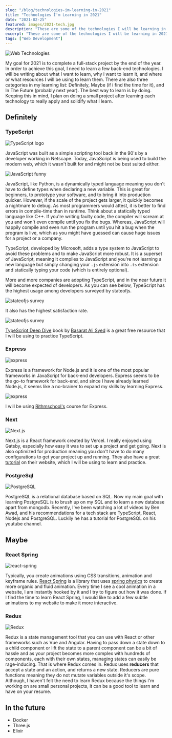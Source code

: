 ```yaml
---
slug: "/blog/technologies-im-learning-in-2021"
title: "Technologies I'm Learning in 2021"
date: "2021-02-25"
featured: images/2021-tech.jpg
description: "These are some of the technologies I will be learning in 2021."
excerpt: "These are some of the technologies I will be learning in 2021."
tags: ["Web Development"]
---
```


![Web Technologies](./images/2021-tech.jpg)

My goal for 2021 is to complete a full-stack project by the end of the year. In order to achieve this goal, I need to learn a few back-end technologies. I will be writing about what I want to learn, why i want to learn it, and where or what resources I will be using to learn them. There are also three categories in my learning list: Definitely, Maybe (if i find the time for it), and In The Future (probably next year). The best way to learn is by doing. Keeping this in mind, I plan on doing a small project after learning each technology to really apply and solidify what I learn.

## Definitely

### TypeScript

![TypeScript logo](/images/ts.jpeg)

JavaScript was built as a simple scripting tool back in the 90's by a developer working in Netscape. Today, JavaScript is being used to build the modern web, which it wasn't built for and might not be best suited either.

![JavaScript funny](/images/js-funny.jpeg)

JavaScript, like Python, is a dynamically typed language meaning you don't have to define types when declaring a new variable. This is great for beginners, to prototype your software, and to bring it into production quicker. However, if the scale of the project gets larger, it quickly becomes a nightmare to debug. As most programmers would attest, it is better to find errors in compile-time than in runtime. Think about a statically typed language like C++. If you're writing faulty code, the compiler will scream at you and won't even compile until you fix the bugs. Whereas, JavaScript will happily compile and even run the program until you hit a bug when the program is live, which as you might have guessed can cause huge issues for a project or a company.

TypeScript, developed by Microsoft, adds a type system to JavaScript to avoid these problems and to make JavaScript more robust. It is a superset of JavaScript, meaning it compiles to JavaScript and you're not learning a new language but simply changing your `.js` extension into `.ts` extension and statically typing your code (which is entirely optional).

More and more companies are adopting TypeScript, and in the near future it will become expected of developers. As you can see below, TypeScript has the highest usage among developers surveyed by stateofjs.

![stateofjs survey](/images/ts-usage.png)

It also has the highest satisfaction rate.

![stateofjs survey](/images/js-flavors.png)

[TypeScript Deep Dive](https://basarat.gitbook.io/typescript/) book by [Basarat Ali Syed](https://github.com/basarat) is a great free resource that I will be using to practice TypeScript.

### Express

![express](/images/express.png)

Express is a framework for Node.js and it is one of the most popular frameworks in JavaScript for back-end developers. Express seems to be the go-to framework for back-end, and since I have already learned Node.js, it seems like a no-brainer to expand my skills by learning Express.

![express](/images/express-usage.png)

I will be using [Rithmschool's](https://www.rithmschool.com/courses/node-express-fundamentals/introduction-to-express) course for Express.

### Next

![Next.js](images/nextjs.png)

Next.js is a React framework created by Vercel. I really enjoyed using Gatsby, especially how easy it was to set up a project and get going. Next is also optimized for production meaning you don't have to do many configurations to get your project up and running. They also have a great [tutorial](https://nextjs.org/learn/basics/create-nextjs-app) on their website, which I will be using to learn and practice.

### PostgreSql

![PostgreSQL](images/postgresql-logo.jpeg)

PostgreSQL is a relational database based on SQL. Now my main goal with learning PostgreSQL is to brush up on my SQL and to learn a new database apart from mongodb. Recently, I've been watching a lot of videos by Ben Awad, and his recommendations for a tech stack are TypeScript, React, Nodejs and PostgreSQL. Luckily he has a tutorial for PostgreSQL on his youtube channel.

## Maybe

### React Spring

![react-spring](images/react-spring.jpg)

Typically, you create animations using CSS transitions, animation and keyframe rules. [React Spring](https://www.react-spring.io/) is a library that uses [spring physics](https://www.joshwcomeau.com/animation/a-friendly-introduction-to-spring-physics/) to create more organic and fluid animation. Every time I see a cool animation in a website, I am instantly hooked by it and I try to figure out how it was done. If I find the time to learn React Spring, I would like to add a few subtle animations to my website to make it more interactive.

### Redux

![Redux](images/redux-logo.png)

Redux is a state management tool that you can use with React or other frameworks such as Vue and Angular. Having to pass down a state down to a child component or lift the state to a parent component can be a bit of hassle and as your project becomes more complex with hundreds of components, each with their own states, managing states can easily be rage-inducing. That is where Redux comes in. Redux uses **reducers** that accept a state and an action, and returns a new state. Reducers are pure functions meaning they do not mutate variables outside it's scope. Although, I haven't felt the need to learn Redux because the things I'm working on are small personal projects, it can be a good tool to learn and have on your resume.

## In the future

- Docker
- Three.js
- Elixir

